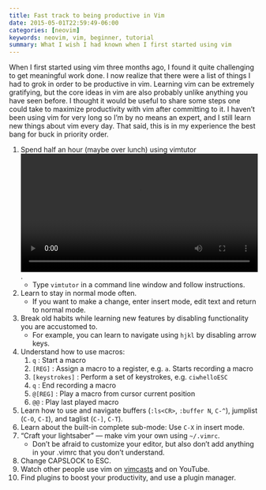 ```yaml
---
title: Fast track to being productive in Vim
date: 2015-05-01T22:59:49-06:00
categories: [neovim]
keywords: neovim, vim, beginner, tutorial
summary: What I wish I had known when I first started using vim
---
```


When I first started using vim three months ago, I found it quite challenging to get meaningful work done.
I now realize that there were a list of things I had to grok in order to be productive in vim.
Learning vim can be extremely gratifying, but the core ideas in vim are also probably unlike anything you have seen before.
I thought it would be useful to share some steps one could take to maximize productivity with vim after committing to it.
I haven't been using vim for very long so I'm by no means an expert, and I still learn new things about vim every day.
That said, this is in my experience the best bang for buck in priority order.

1. Spend half an hour (maybe over lunch) using vimtutor[![vimtutor](www/vimtutor.webm){ width=100% loop="true" autoplay="true" }]{.aside}.
   - Type `vimtutor` in a command line window and follow instructions.
1. Learn to stay in normal mode often.
   - If you want to make a change, enter insert mode, edit text and return to normal mode.
1. Break old habits while learning new features by disabling functionality you are accustomed to.
   - For example, you can learn to navigate using `hjkl` by disabling arrow keys.
1. Understand how to use macros:
   1. `q` : Start a macro
   1. `[REG]` : Assign a macro to a register, e.g. `a`. Starts recording a macro
   1. `[keystrokes]` : Perform a set of keystrokes, e.g. `ciwhelloESC`
   1. `q` : End recording a macro
   1. `@[REG]` : Play a macro from cursor current position
   1. `@@` : Play last played macro
1. Learn how to use and navigate buffers (`:ls<CR>`, `:buffer N`, `C-^`), jumplist (`C-O`, `C-I`), and taglist (`C-]`, `C-T`).
1. Learn about the built-in complete sub-mode: Use `C-X` in insert mode.
1. "Craft your lightsaber" — make vim your own using `~/.vimrc`.
   - Don't be afraid to customize your editor, but also don't add anything in your .vimrc
     that you don't understand.
1. Change CAPSLOCK to ESC.
1. Watch other people use vim on [vimcasts](https://vimcasts.org) and on YouTube.
1. Find plugins to boost your productivity, and use a plugin manager.
